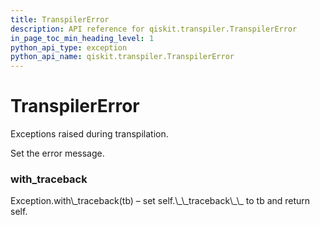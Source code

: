 ```yaml
---
title: TranspilerError
description: API reference for qiskit.transpiler.TranspilerError
in_page_toc_min_heading_level: 1
python_api_type: exception
python_api_name: qiskit.transpiler.TranspilerError
---
```


# TranspilerError

<Class id="qiskit.transpiler.TranspilerError" github="https://github.com/qiskit/qiskit/tree/stable/0.14/qiskit/transpiler/exceptions.py" signature="TranspilerError(*message)">
  Exceptions raised during transpilation.

  Set the error message.

  ### with\_traceback

  <Function id="qiskit.transpiler.TranspilerError.with_traceback" name="with_traceback" signature="with_traceback()">
    Exception.with\_traceback(tb) – set self.\_\_traceback\_\_ to tb and return self.
  </Function>
</Class>


